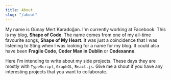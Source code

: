 ```yaml
---
title: About
slug: "/about"
---
```


My name is Günay Mert Karadoğan. I'm currently working at Facebook. This is my blog, **Shape of Code**. 
The name comes from one of my all-time favourite songs, **Shape of My Heart**. 
It was just a coincidence that I was listening to Sting when I was looking for a name for my blog. 
It could also have been **Fragile Code**, **Coder Man in Dublin** or **Codexanne**. 

Here I'm intending to write about my side projects. These days they are mostly with `TypeScript`, `GraphQL`, `React.js`. 
Give me a shout if you have any interesting projects that you want to collaborate.